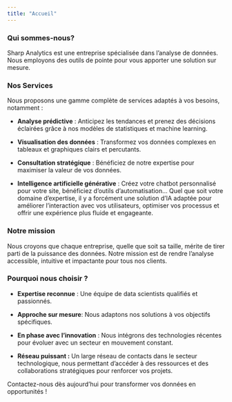 ```yaml
---
title: "Accueil"
---
```


### Qui sommes-nous?

Sharp Analytics est une entreprise spécialisée dans l'analyse de données. Nous employons des outils de pointe pour vous apporter une solution sur mesure.

### **Nos Services**

Nous proposons une gamme complète de services adaptés à vos besoins, notamment :

-   **Analyse prédictive** : Anticipez les tendances et prenez des décisions éclairées grâce à nos modèles de statistiques et machine learning.

-   **Visualisation des données** : Transformez vos données complexes en tableaux et graphiques clairs et percutants.

-   **Consultation stratégique** : Bénéficiez de notre expertise pour maximiser la valeur de vos données.

-   **Intelligence artificielle générative** : Créez votre chatbot personnalisé pour votre site, bénéficiez d'outils d'automatisation... Quel que soit votre domaine d'expertise, il y a forcément une solution d'IA adaptée pour améliorer l'interaction avec vos utilisateurs, optimiser vos processus et offrir une expérience plus fluide et engageante.

### **Notre mission**

Nous croyons que chaque entreprise, quelle que soit sa taille, mérite de tirer parti de la puissance des données. Notre mission est de rendre l'analyse accessible, intuitive et impactante pour tous nos clients.

### **Pourquoi nous choisir ?**

-   **Expertise reconnue** : Une équipe de data scientists qualifiés et passionnés.

-   **Approche sur mesure**: Nous adaptons nos solutions à vos objectifs spécifiques.

-   **En phase avec l'innovation** : Nous intégrons des technologies récentes pour évoluer avec un secteur en mouvement constant.

-   **Réseau puissant :** Un large réseau de contacts dans le secteur technologique, nous permettant d'accéder à des ressources et des collaborations stratégiques pour renforcer vos projets.

Contactez-nous dès aujourd’hui pour transformer vos données en opportunités !
